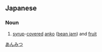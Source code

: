 ==Japanese==
{{ja-kanjitab|あん|みつ|yomi=on}}

===Noun===
{{ja-noun|あんみつ}}

# [[syrup]]-[[covered]] [[anko]] ([[bean jam]]) and [[fruit]]

[[Category:ja:Desserts|あんみつ]]